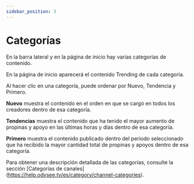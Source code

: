 ```yaml
---
sidebar_position: 3
---
```


# Categorías

En la barra lateral y en la página de inicio hay varias categorías de contenido.

En la página de inicio aparecerá el contenido Trending de cada categoría.

Al hacer clic en una categoría, puede ordenar por Nuevo, Tendencia y Primero.

**Nuevo** muestra el contenido en el orden en que se cargó en todos los creadores dentro de esa categoría.

**Tendencias** muestra el contenido que ha tenido el mayor aumento de propinas y apoyo en las últimas horas y días dentro de esa categoría.

**Primero** muestra el contenido publicado dentro del período seleccionado que ha recibido la mayor cantidad total de propinas y apoyos dentro de esa categoría.

Para obtener una descripción detallada de las categorías, consulte la sección [Categorías de canales] (https://help.odysee.tv/es/category/channel-categories).